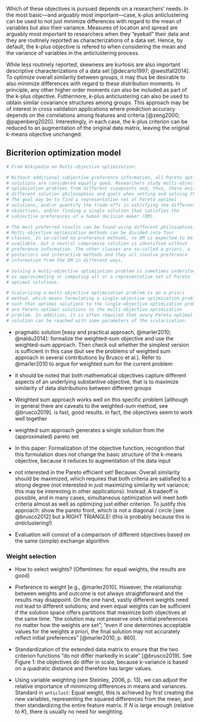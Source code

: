 Which of these objectives is pursued depends on a researchers' needs. In the most basic---and arguably most important---case, k-plus anticlustering can be used to not just minimize differences with regard to the mean of variables but also their variance. Measures of location and spread are arguably most important to researchers when they "eyeball" their data and they are routinely reported as characterizations of a data set. Hence, by default, the k-plus objective is refered to when considering the mean and the variance of variables in the anticlustering process. 

While less routinely reported, skewness are kurtosis are also important descriptive characterizations of a data set [@decarlo1997; @westfall2014]. To optimize overall similarity between groups, it may thus be desirable to also minimize differences with regard to these distribution moments. In principle, any other higher order moments can also be included as part of the k-plus objective. Futhermore, k-plus anticlustering can also be used to obtain similar covariance structures among groups. This approach may be of interest in cross validation applications where prediction accuracy depends on the correlations among features and criteria [@zeng2000; @papenberg2020]. Interestingly, in each case, the k-plus criterion can be reduced to an augmentation of the original data matrix, leaving the original k-means objective unchanged. 

## Bicriterion optimization model

```r
# From Wikipedia on Multi-objective optimization:

# Without additional subjective preference information, all Pareto optimal
# solutions are considered equally good. Researchers study multi-objective
# optimization problems from different viewpoints and, thus, there exist
# different solution philosophies and goals when setting and solving them.
# The goal may be to find a representative set of Pareto optimal
# solutions, and/or quantify the trade-offs in satisfying the different
# objectives, and/or finding a single solution that satisfies the
# subjective preferences of a human decision maker (DM).

# The most preferred results can be found using different philosophies.
# Multi-objective optimization methods can be divided into four
# classes. In so-called no preference methods, no DM is expected to be
# available, but a neutral compromise solution is identified without
# preference information. The other classes are so-called a priori, a
# posteriori and interactive methods and they all involve preference
# information from the DM in different ways.

# Solving a multi-objective optimization problem is sometimes understood
# as approximating or computing all or a representative set of Pareto
# optimal solutions.

# Scalarizing a multi-objective optimization problem is an a priori
# method, which means formulating a single-objective optimization problem
# such that optimal solutions to the single-objective optimization problem
# are Pareto optimal solutions to the multi-objective optimization
# problem. In addition, it is often required that every Pareto optimal
# solution can be reached with some parameters of the scalarization.

```

- pragmatic solution [easy and practical approach, @marler2010;
@naidu2014]: formalize the weighted-sum objective and use the
weighted-sum approach. Then check out whether the simplest version is
sufficient in this case (but see the problems of weighted sum approach
in several contributions by Brusco et al.). Refer to @marler2010 to
argue for weighted sum for the current problem

- it should be noted that both mathematical objectives capture different
aspects of an underlying substantive objective, that is to maximize
similarity of data distributions between different groups

- Weighted sum approach works well on this specific problem [although in
general there are caveats to the weighted-sum method, see @brusco2019].
is fast, good results. in fact, the objectives seem to work well
together

- weighted sum approach generates a single solution from the
(approximated) pareto set

- In this paper: Formalization of the objective function, recognition
that this formulation does not change the basic structure of the k-means
objective, because it reduces to augmentation of the data input

- not interested in the Pareto efficient set! Because: Overall
similarity should be maximized, which requires that both criteria are
satisfied to a strong degree (not interested in just maximizing
similarity wrt variance; this may be interesting in other applications).
Instead: A tradeoff is possible, and in many cases, simultaneous
optimization will meet both criteria almost as well as optimizing just
either criterion. To justify this approach: show the pareto front, which
is not a diagonal / circle [see @brusco2012] but a RIGHT TRIANGLE! (this
is probably because this is *anti*clustering!)

- Evaluation will consist of a comparison of different objectives based
on the same (simple) exchange algorithm

### Weight selection

- How to select weights? (Oftentimes: for equal weights, the results
are good)

- Preference to weight [e.g., @marler2010]. However, the relationship
between weights and outcome is not always straightforward and the
results may disappoint. On the one hand, vastly different weights need
not lead to different solutions; and even equal weights can be
sufficient if the solution space offers partitions that maximize both
objectives at the same time. "the solution may not preserve one’s
initial preferences no matter how the weights are set"; "even if one
determines acceptable values for the weights a priori, the final
solution may not accurately reflect initial preferences" [@marler2010,
p. 860].

- Standardization of the extended data matrix to ensure that the two
criterion functions "do not differ markedly in scale" [@brusco2019].
See Figure 1: the objectives do differ in scale, because k-variance
is based on a quadratic distance and therefore has larger values.

- Using variable weighting (see Steinley, 2006, p. 13), we can
adjust the relative importance of minimizing differences in means
and variances. Standard in `anticlust`: Equal weight, this is
achieved by first creating the new variables, representing
the squared differences from the mean, and then standardizing
the entire feature matrix. If $N$ is large enough (relative to $K$),
there is usually no need for weighting.
